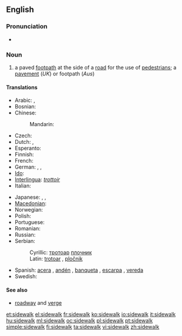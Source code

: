 ==English==
{{wikipedia}}

===Pronunciation===
* {{audio|en-us-sidewalk.ogg|Audio (US)}}

===Noun===
{{en-noun}}

# {{US}} a paved [[footpath]] at the side of a [[road]] for the use of [[pedestrian]]s; a [[pavement]] (''UK'') or footpath (''Aus'')

====Translations====
{{trans-top|paved footpath}}
* Arabic: {{t|ar|رصيف|m|tr=raSiif}},  {{t|ar|طوار|m|tr=Tawaar, Tuwaar}}
* Bosnian: {{t-|bs|trotoar|m}}
* Chinese:
*: Mandarin: {{t-|cmn|人行道|tr=rénxíngdào|sc=Hani}}
* Czech: {{t-|cs|chodník|m}}
* Dutch: {{t+|nl|stoep|f|m}}, {{t+|nl|trottoir|n}}
* Esperanto: {{t-|eo|trotuaro|xs=Esperanto}}
* Finnish: {{t+|fi|jalkakäytävä}}
* French: {{t+|fr|trottoir|m}}
* German: {{t+|de|Bürgersteig|m}}, {{t+|de|Gehweg|m}}, {{t+|de|Gehsteig|m}}
* [[Ido]]: {{t+|io|trotuaro|xs=Ido}}
* [[Interlingua]]: ''[[trottoir]]''
* Italian: {{t-|it|marciapiede|m}}
{{trans-mid}}
* Japanese: {{t+|ja|歩道|tr=ほどう, hodō}},  {{t|ja|舗道|tr=ほどう, hodō}}, {{t|ja|舗装|tr=ほそう, hosō}}
* [[Macedonian]]: {{t-|mk|тротоар|m|tr=trotoár}}
* Norwegian: {{t|no|fortau|n}}
* Polish: {{t+|pl|chodnik|m}}
* Portuguese: {{t+|pt|calçada|f}}
* Romanian: {{t+|ro|trotuar|n}}
* Russian: {{t+|ru|тротуар|m|tr=trotuár}}
* Serbian:
*: Cyrillic: [[тротоар]] {{m}} [[плочник]] {{m}}
*: Latin: [[trotoar#Serbian|trotoar]] {{m}}, [[pločnik]] {{m}}
* Spanish: [[acera]] {{f}}, [[andén]] {{m}} {{qualifier|Colombia}}, [[banqueta]] {{f}} {{qualifier|Guatemala|Mexico}}, [[escarpa]] {{f}} {{qualifier|Southeastern Mexico}}, [[vereda]] {{f}} {{qualifier|Argentina|Chile|Paraguay|Uruguay}}
* Swedish: {{t+|sv|trottoar}}
{{trans-bottom}}

====See also====
* [[roadway]] and [[verge]]

[[et:sidewalk]]
[[el:sidewalk]]
[[fr:sidewalk]]
[[ko:sidewalk]]
[[io:sidewalk]]
[[it:sidewalk]]
[[hu:sidewalk]]
[[ml:sidewalk]]
[[oc:sidewalk]]
[[pl:sidewalk]]
[[pt:sidewalk]]
[[simple:sidewalk]]
[[fi:sidewalk]]
[[ta:sidewalk]]
[[vi:sidewalk]]
[[zh:sidewalk]]